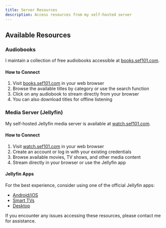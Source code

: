 ```yaml
---
title: Server Resources
description: Access resources from my self-hosted server
---
```


## Available Resources

### Audiobooks
I maintain a collection of free audiobooks accessible at [books.sef101.com](https://books.sef101.com).

#### How to Connect
1. Visit [books.sef101.com](https://books.sef101.com) in your web browser
2. Browse the available titles by category or use the search function
3. Click on any audiobook to stream directly from your browser
4. You can also download titles for offline listening

### Media Server (Jellyfin)
My self-hosted Jellyfin media server is available at [watch.sef101.com](https://watch.sef101.com).

#### How to Connect
1. Visit [watch.sef101.com](https://watch.sef101.com) in your web browser
2. Create an account or log in with your existing credentials
3. Browse available movies, TV shows, and other media content
4. Stream directly in your browser or use the Jellyfin app

#### Jellyfin Apps
For the best experience, consider using one of the official Jellyfin apps:
- [Android/iOS](https://jellyfin.org/clients/)
- [Smart TVs](https://jellyfin.org/clients/)
- [Desktop](https://jellyfin.org/clients/)

If you encounter any issues accessing these resources, please contact me for assistance.